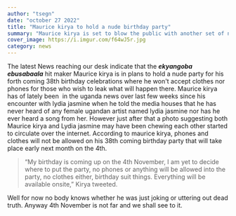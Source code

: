 ```yaml
---
author: "tsegn"
date: "october 27 2022"
title: "Maurice kirya to hold a nude birthday party"
summary: "Maurice kirya is set to blow the public with another set of nude birthday party"
cover_image: https://i.imgur.com/f64wJ5r.jpg
category: news
---
```


The latest News reaching our desk indicate that the <strong><em>ekyangoba ebusabaala</em></strong> hit maker Maurice kirya is in plans to hold a nude party for his forth coming 38th birthday celebrations where he won't accept clothes nor phones for those who wish to leak what will happen there. Maurice kirya has of lately been  in the uganda news over last few weeks since his encounter with lydia jasmine when he told the media houses that he has never heard of any female ugandan artist named lydia jasmine nor has he ever heard a song from her. However just after that a photo suggesting both Maurice kirya and Lydia jasmine may have been chewing each other started to circulate over the internet. According to maurice kirya, phones and clothes will not be allowed on his 38th coming birthday party that will take place early next month on the 4th. <blockquote>“My birthday is coming up on the 4th November, I am yet to decide where to put the party, no phones or anything will be allowed into the party, no clothes either, birthday suit things. Everything will be available onsite,” Kirya tweeted.</blockquote> Well for now no body knows whether he was just joking or uttering out dead truth. Anyway 4th November is not far and we shall see to it.
